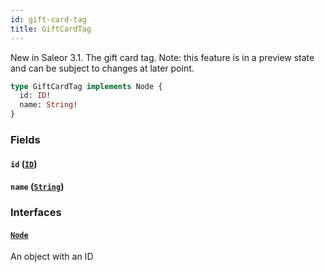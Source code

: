 ```yaml
---
id: gift-card-tag
title: GiftCardTag
---
```



New in Saleor 3.1. The gift card tag. Note: this feature is in a preview state and can be subject to changes at later point.

```graphql
type GiftCardTag implements Node {
  id: ID!
  name: String!
}
```


### Fields

#### `id` ([`ID`](../../../developer/api-reference/scalars/id))




#### `name` ([`String`](../../../developer/api-reference/scalars/string))




### Interfaces

#### [`Node`](../../../developer/api-reference/interfaces/node) 

An object with an ID




